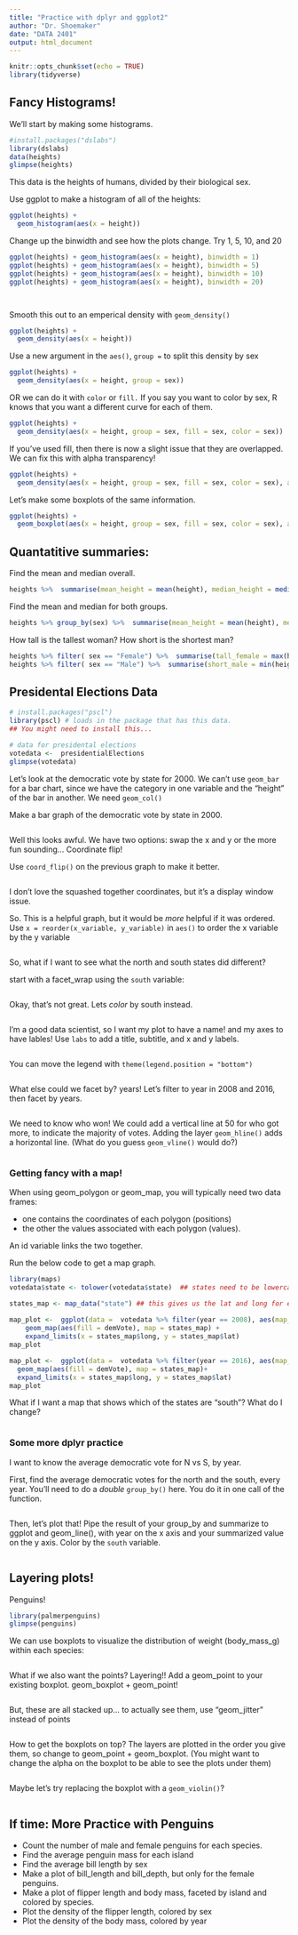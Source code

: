 ```yaml
---
title: "Practice with dplyr and ggplot2"
author: "Dr. Shoemaker"
date: "DATA 2401"
output: html_document
---
```


```r
knitr::opts_chunk$set(echo = TRUE)
library(tidyverse)
```

## Fancy Histograms!

We'll start by making some histograms.

```r
#install.packages("dslabs")
library(dslabs) 
data(heights)
glimpse(heights)
```

This data is the heights of humans, divided by their biological sex.

Use ggplot to make a histogram of all of the heights:

```r
ggplot(heights) + 
  geom_histogram(aes(x = height))

```

Change up the binwidth and see how the plots change. Try 1, 5, 10, and 20

```r
ggplot(heights) + geom_histogram(aes(x = height), binwidth = 1)
ggplot(heights) + geom_histogram(aes(x = height), binwidth = 5)
ggplot(heights) + geom_histogram(aes(x = height), binwidth = 10)
ggplot(heights) + geom_histogram(aes(x = height), binwidth = 20)




```

Smooth this out to an emperical density with `geom_density()`

```r
ggplot(heights) + 
  geom_density(aes(x = height))

```

Use a new argument in the `aes()`, `group =` to split this density by sex

```r
ggplot(heights) + 
  geom_density(aes(x = height, group = sex))

```

OR we can do it with `color` or `fill.` If you say you want to color by sex, R knows that you want a different curve for each of them.

```r
ggplot(heights) + 
  geom_density(aes(x = height, group = sex, fill = sex, color = sex))

```

If you've used fill, then there is now a slight issue that they are overlapped. We can fix this with alpha transparency!

```r
ggplot(heights) + 
  geom_density(aes(x = height, group = sex, fill = sex, color = sex), alpha = .5)


```

Let's make some boxplots of the same information.

```r
ggplot(heights) + 
  geom_boxplot(aes(x = height, group = sex, fill = sex, color = sex), alpha = .5)
```

## Quantatitive summaries:  

Find the mean and median overall. 

```r
heights %>%  summarise(mean_height = mean(height), median_height = median(height))
```

Find the mean and median for both groups. 

```r
heights %>% group_by(sex) %>%  summarise(mean_height = mean(height), median_height = median(height))

```

How tall is the tallest woman? How short is the shortest man? 

```R
heights %>% filter( sex == "Female") %>%  summarise(tall_female = max(height))
heights %>% filter( sex == "Male") %>%  summarise(short_male = min(height))
```

## Presidental Elections Data

```r
# install.packages("pscl")
library(pscl) # loads in the package that has this data. 
## You might need to install this...

# data for presidental elections
votedata <-  presidentialElections
glimpse(votedata)
```

Let's look at the democratic vote by state for 2000. We can't use `geom_bar` for a bar chart, since we have the category in one variable and the "height" of the bar in another. We need `geom_col()`

Make a bar graph of the democratic vote by state in 2000. 

```r



```

Well this looks awful. We have two options: swap the x and y or the more fun sounding... Coordinate flip! 

Use `coord_flip()` on the previous graph to make it better. 

```r



```

I don't love the squashed together coordinates, but it's a display window issue.

So. This is a helpful graph, but it would be *more* helpful if it was ordered. 
Use `x = reorder(x_variable, y_variable)` in `aes()` to order the x variable by the y variable

```r



```

So, what if I want to see what the north and south states did different?

start with a facet_wrap using the `south` variable:

```r


```

Okay, that's not great. Lets *color* by south instead.

```r


```

I'm a good data scientist, so I want my plot to have a name! and my axes to have lables! Use `labs` to add a title, subtitle, and x and y labels.

```r


```

You can move the legend with `theme(legend.position = "bottom")`

```r



```

What else could we facet by? years! Let's filter to year in 2008 and 2016, then facet by years.

```r



```

We need to know who won! We could add a vertical line at 50 for who got more, to indicate the majority of votes. Adding the layer `geom_hline()` adds a horizontal line. (What do you guess `geom_vline()` would do?)

```r


```

### Getting fancy with a map!

When using geom_polygon or geom_map, you will typically need two data frames:

-   one contains the coordinates of each polygon (positions)
-   the other the values associated with each polygon (values).

An id variable links the two together. 

Run the below code to get a map graph. 

```r
library(maps)
votedata$state <- tolower(votedata$state)  ## states need to be lowercase for linking

states_map <- map_data("state") ## this gives us the lat and long for each point of each state.
  
map_plot <-  ggplot(data =  votedata %>% filter(year == 2008), aes(map_id = state)) +
    geom_map(aes(fill = demVote), map = states_map) +
    expand_limits(x = states_map$long, y = states_map$lat)
map_plot  
```

```r
map_plot <-  ggplot(data =  votedata %>% filter(year == 2016), aes(map_id = state)) +
  geom_map(aes(fill = demVote), map = states_map)+
  expand_limits(x = states_map$long, y = states_map$lat)
map_plot  
```

What if I want a map that shows which of the states are "south"? What do I change?

```r


```


### Some more dplyr practice

I want to know the average democratic vote for N vs S, by year.

First, find the average democratic votes for the north and the south, every year. You'll need to do a *double* `group_by()` here. You do it in one call of the function.  

```r


```

Then, let's plot that! Pipe the result of your group_by and summarize to ggplot and geom_line(), with year on the x axis and your summarized value on the y axis. Color by the `south` variable. 

```r


```

## Layering plots!

Penguins!

```r
library(palmerpenguins)
glimpse(penguins)
```

We can use boxplots to visualize the distribution of weight (body_mass_g) within each species:

```r


```

What if we also want the points? Layering!! Add a geom_point to your existing boxplot. geom_boxplot + geom_point!

```r


```

But, these are all stacked up... to actually see them, use "geom_jitter" instead of points

```r


```

How to get the boxplots on top? The layers are plotted in the order you give them, so change to geom_point + geom_boxplot. (You might want to change the alpha on the boxplot to be able to see the plots under them)

```r



```

Maybe let's try replacing the boxplot with a `geom_violin()`?

```r



```

## If time: More Practice with Penguins 

-   Count the number of male and female penguins for each species.
-   Find the average penguin mass for each island
-   Find the average bill length by sex
-   Make a plot of bill_length and bill_depth, but only for the female penguins.
-   Make a plot of flipper length and body mass, faceted by island and colored by species.
-   Plot the density of the flipper length, colored by sex
-   Plot the density of the body mass, colored by year

```r



```
